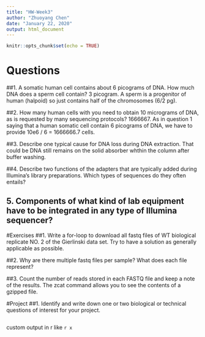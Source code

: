 ```yaml
---
title: "HW-Week3"
author: "Zhuoyang Chen"
date: "January 22, 2020"
output: html_document
---
```


```r
knitr::opts_chunk$set(echo = TRUE)
```

# Questions
##1. A somatic human cell contains about 6 picograms of DNA. How much DNA does a sperm cell contain?
3 picogram. A sperm is a progenitor of human (halpoid) so just contains half of the chromosomes (6/2 pg).

##2. How many human cells with you need to obtain 10 micrograms of DNA, as is requested by many sequencing protocols?
1666667. As in question 1 saying that a human somatic cell contain 6 picograms of DNA, we have to provide 10e6 / 6 = 1666666.7 cells.

##3. Describe one typical cause for DNA loss during DNA extraction.
That could be DNA still remains on the solid absorber whthin the column after buffer washing.

##4. Describe two functions of the adapters that are typically added during Illumina's library preparations. Which types of sequences do they often entails?

## 5. Components of what kind of lab equipment have to be integrated in any type of Illumina sequencer?

#Exercises
##1. Write a for-loop to download all fastq files of WT biological replicate NO. 2 of the Gierlinski data set. Try to have a solution as generally applicable as possible.

##2. Why are there multiple fastq files per sample? What does each file represent?

##3. Count the number of reads stored in each FASTQ file and keep a note of the results. The zcat command allows you to see the contents of a gzipped file.

#Project
##1. Identify and write down one or two biological or technical questions of interest for your project.
```r
```

custom output in r like `r x`

